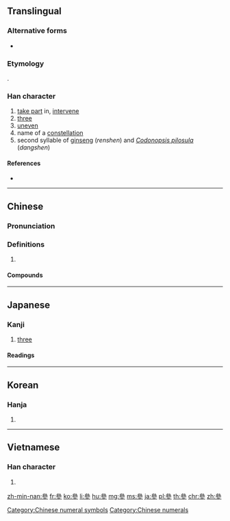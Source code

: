 {{also|参|蔘}}
==Translingual==
{{ja-forms|[[参]]|[[参]]|參}}
===Alternative forms===
* {{l|mul|曑}}

===Etymology===
{{Han etyl}}
{{Han simp|曑|f=晶|t=厽}}.

===Han character===
{{Han char|rn=28|rad=厶|as=09|sn=11|four=23202|canj=IIIH|ids=⿱𠫯彡}}

# [[take part]] in, [[intervene]]
# [[three]]
# [[uneven]]
# name of a [[constellation]]
# second syllable of [[ginseng]] (''renshen'') and ''[[Codonopsis pilosula]]'' (''dangshen'')

====References====
* {{Han ref|kx=0164.280|dkj=03098|dj=0372.280|hdz=10387.230|uh=53C3|ud=21443|bh=B0D1|bd=45265}}

[[Category:Chinese numeral symbols]]
[[Category:Chinese numerals]]

----

==Chinese==
{{zh-forms|s=参}}

===Pronunciation===
{{zh-pron
|m=shēn,cān,cēn,sān
|c=sam1,caam1,cam1,saam1
|mn=chham/saⁿ/sim/song
|mc=y
|oc=y
|ma=
|cat=v,num,a,n
}}

===Definitions===
{{zh-hanzi}}

# {{rfdef|lang=zh}}

====Compounds====
{{zh-der|人參|土人參|西洋參|洋參|白肉洋參|紅肉洋參|泡參|高麗參|黨參|明黨參|防黨參|苦參|玄參|丹參|拳參|海參|刺參|盤龍參|竹節參|元參|地參|毒參|沙參|南沙參|北沙參|太子參|孩兒參|五指山參}}

----

==Japanese==

===Kanji===
{{ja-kanji|grade=|rs=厶09|style=ky|shin=参}}

# [[three]]

====Readings====
{{ja-readings
|goon=[[さん]] (san), [[しん]] (shin), [[そん]] (son)
|kanon=[[さん]] (san), [[しん]] (shin)
|kun=[[まいる]] ([[参る]], mairu)
}}

----

==Korean==

===Hanja===
{{ko-hanja|hangeul=[[참]], [[삼]]|rv=cham, sam|mr=ch'am, sam|y=cham, sam}}

# {{defn|lang=ko|sort=厶09}}

----

==Vietnamese==

===Han character===
{{vi-hantu|[[tham]], [[sâm]]|rs=厶09}}

# {{defn|lang=vi|sort=厶09}}

[[zh-min-nan:參]]
[[fr:參]]
[[ko:參]]
[[li:參]]
[[hu:參]]
[[mg:參]]
[[ms:參]]
[[ja:參]]
[[pl:參]]
[[th:參]]
[[chr:參]]
[[zh:參]]